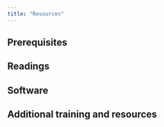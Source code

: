```yaml
---
title: "Resources"
---
```


::: {.panel-tabset}

## Prerequisites



## Readings



## Software




## Additional training and resources

:::